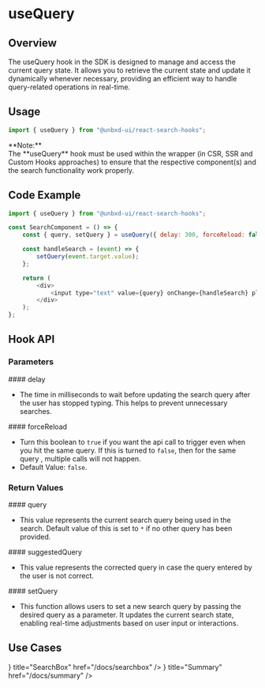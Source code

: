 

# useQuery

## Overview

The useQuery hook in the SDK is designed to manage and access the current query state.
It allows you to retrieve the current state and update it dynamically whenever necessary, providing an efficient way to handle query-related operations in real-time.


## Usage

```js copy
import { useQuery } from "@unbxd-ui/react-search-hooks";
```

<Callout type="warning">
	<div>**Note:**</div>
	<div>
		The **useQuery** hook must be used within the wrapper (in CSR, SSR and Custom Hooks approaches) to ensure that the respective component(s) and the search functionality work properly.
	</div>
</Callout>


## Code Example

```js copy {1, 4}
import { useQuery } from "@unbxd-ui/react-search-hooks";

const SearchComponent = () => {
	const { query, setQuery } = useQuery({ delay: 300, forceReload: false });

	const handleSearch = (event) => {
		setQuery(event.target.value);
	};

	return (
		<div>
			<input type="text" value={query} onChange={handleSearch} placeholder="Search for products..." />
		</div>
	);
};
```


## Hook API

### Parameters

<div style={{ position: "relative" }}>
	#### delay
	<Pills pills={[{ type: "type", label: "number" }]} left={"75px"} />
</div>

-   The time in milliseconds to wait before updating the search query after the user has stopped typing.
    This helps to prevent unnecessary searches.
	
	
<div style={{ position: "relative" }}>
	#### forceReload
	<Pills pills={[{ type: "type", label: "boolean" }]} left={"145px"} />
</div>

- Turn this boolean to `true` if you want the api call to trigger even when you hit the same query. If this is turned to `false`, then for the same query , multiple calls will not happen.
- Default Value: `false`.


### Return Values

<div style={{ position: "relative" }}>
	#### query
	<Pills pills={[{ type: "type", label: "string" }]} left={"80px"} />
</div>

-   This value represents the current search query being used in the search. Default value of this is set to `*` if no other query has been provided.


<div style={{ position: "relative" }}>
	#### suggestedQuery
	<Pills pills={[{ type: "type", label: "string" }]} left={"180px"} />
</div>

-   This value represents the corrected query in case the query entered by the user is not correct.


<div style={{ position: "relative" }}>
	#### setQuery
	<Pills pills={[{ type: "type", label: "function" }]} left={"110px"} />
</div>

-   This function allows users to set a new search query by passing the desired query as a parameter. It updates the current search state, enabling real-time adjustments based on user input or interactions.



## Use Cases

<Cards>
	<Card icon={<SearchIcon />} title="SearchBox" href="/docs/searchbox" />
	<Card icon={<SummaryIcon />} title="Summary" href="/docs/summary" />
</Cards>

